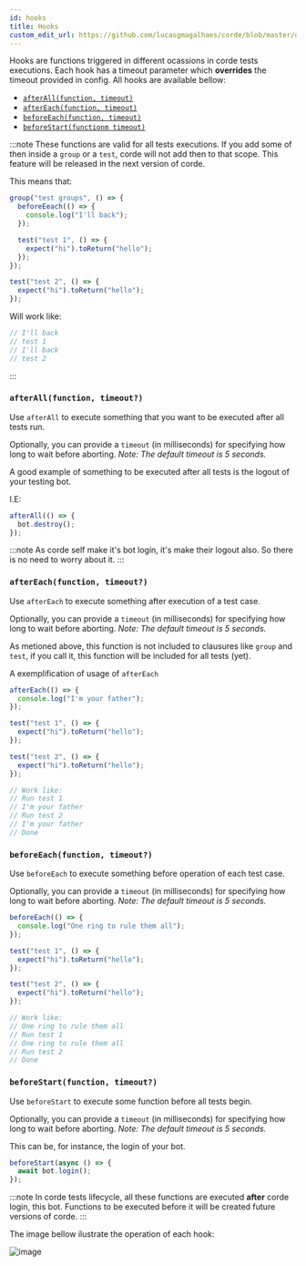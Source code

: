 ```yaml
---
id: hooks
title: Hooks
custom_edit_url: https://github.com/lucasgmagalhaes/corde/blob/master/docs/Hooks.mdx
---
```


Hooks are functions triggered in different ocassions in corde tests executions.
Each hook has a timeout parameter which **overrides** the timeout provided in config.
All hooks are available bellow:

- [`afterAll(function, timeout)`](/docs/hooks#afterallfunction-timeout)
- [`afterEach(function, timeout)`](/docs/hooks#aftereachfunction-timeout)
- [`beforeEach(function, timeout)`](/docs/hooks#beforeeachfunction-timeout)
- [`beforeStart(functionm timeout)`](/docs/hooks#beforestartfunction-timeout)

:::note
These functions are valid for all tests executions. If you add some of then inside a `group`
or a `test`, corde will not add then to that scope. This feature will be released in the next version of corde.

This means that:

```typescript
group("test groups", () => {
  beforeEeach(() => {
    console.log("I'll back");
  });

  test("test 1", () => {
    expect("hi").toReturn("hello");
  });
});

test("test 2", () => {
  expect("hi").toReturn("hello");
});
```

Will work like:

```typescript
// I'll back
// test 1
// I'll back
// test 2
```

:::

### `afterAll(function, timeout?)`

Use `afterAll` to execute something that you want to be executed after all tests run.

Optionally, you can provide a `timeout` (in milliseconds) for specifying how long to wait before aborting.
_Note: The default timeout is 5 seconds._

A good example of something to be executed after all tests is the logout of your testing
bot.

I.E:

```typescript
afterAll(() => {
  bot.destroy();
});
```

:::note
As corde self make it's bot login, it's make their logout also. So there is no need
to worry about it.
:::

### `afterEach(function, timeout?)`

Use `afterEach` to execute something after execution of a test case.

Optionally, you can provide a `timeout` (in milliseconds) for specifying how long to wait before aborting.
_Note: The default timeout is 5 seconds._

As metioned above, this function is not included to clausures like `group` and `test`,
if you call it, this function will be included for all tests (yet).

A exemplification of usage of `afterEach`

```typescript
afterEach(() => {
  console.log("I'm your father");
});

test("test 1", () => {
  expect("hi").toReturn("hello");
});

test("test 2", () => {
  expect("hi").toReturn("hello");
});

// Work like:
// Run test 1
// I'm your father
// Run test 2
// I'm your father
// Done
```

### `beforeEach(function, timeout?)`

Use `beforeEach` to execute something before operation of each test case.

Optionally, you can provide a `timeout` (in milliseconds) for specifying how long to wait before aborting.
_Note: The default timeout is 5 seconds._

```typescript
beforeEach(() => {
  console.log("One ring to rule them all");
});

test("test 1", () => {
  expect("hi").toReturn("hello");
});

test("test 2", () => {
  expect("hi").toReturn("hello");
});

// Work like:
// One ring to rule them all
// Run test 1
// One ring to rule them all
// Run test 2
// Done
```

### `beforeStart(function, timeout?)`

Use `beforeStart` to execute some function before all tests begin.

Optionally, you can provide a `timeout` (in milliseconds) for specifying how long to wait before aborting.
_Note: The default timeout is 5 seconds._

This can be, for instance, the login of your bot.

```typescript
beforeStart(async () => {
  await bot.login();
});
```

:::note
In corde tests lifecycle, all these functions are executed **after** corde login, this
bot. Functions to be executed before it will be created future versions of corde.
:::

The image bellow ilustrate the operation of each hook:

<div style={{textAlign: 'center'}}>

![image](/img/corde_hooks_lifecycle.png)

</div>
